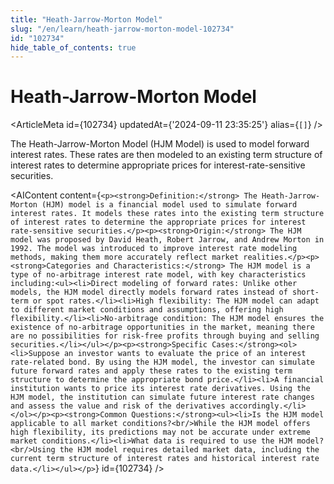 ```yaml
---
title: "Heath-Jarrow-Morton Model"
slug: "/en/learn/heath-jarrow-morton-model-102734"
id: "102734"
hide_table_of_contents: true
---
```



# Heath-Jarrow-Morton Model

<ArticleMeta id={102734} updatedAt={'2024-09-11 23:35:25'} alias={`[]`} />
<div className='border-solid border-b border-t-0 my-4 border-[var(--ifm-color-gray-300)]' />

The Heath-Jarrow-Morton Model (HJM Model) is used to model forward interest rates. These rates are then modeled to an existing term structure of interest rates to determine appropriate prices for interest-rate-sensitive securities.

<AIContent content={`<p><strong>Definition:</strong> The Heath-Jarrow-Morton (HJM) model is a financial model used to simulate forward interest rates. It models these rates into the existing term structure of interest rates to determine the appropriate prices for interest rate-sensitive securities.</p><p><strong>Origin:</strong> The HJM model was proposed by David Heath, Robert Jarrow, and Andrew Morton in 1992. The model was introduced to improve interest rate modeling methods, making them more accurately reflect market realities.</p><p><strong>Categories and Characteristics:</strong> The HJM model is a type of no-arbitrage interest rate model, with key characteristics including:<ul><li>Direct modeling of forward rates: Unlike other models, the HJM model directly models forward rates instead of short-term or spot rates.</li><li>High flexibility: The HJM model can adapt to different market conditions and assumptions, offering high flexibility.</li><li>No-arbitrage condition: The HJM model ensures the existence of no-arbitrage opportunities in the market, meaning there are no possibilities for risk-free profits through buying and selling securities.</li></ul></p><p><strong>Specific Cases:</strong><ol><li>Suppose an investor wants to evaluate the price of an interest rate-related bond. By using the HJM model, the investor can simulate future forward rates and apply these rates to the existing term structure to determine the appropriate bond price.</li><li>A financial institution wants to price its interest rate derivatives. Using the HJM model, the institution can simulate future interest rate changes and assess the value and risk of the derivatives accordingly.</li></ol></p><p><strong>Common Questions:</strong><ul><li>Is the HJM model applicable to all market conditions?<br/>While the HJM model offers high flexibility, its predictions may not be accurate under extreme market conditions.</li><li>What data is required to use the HJM model?<br/>Using the HJM model requires detailed market data, including the current term structure of interest rates and historical interest rate data.</li></ul></p>`} id={102734} />
